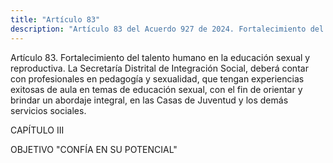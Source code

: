```yaml
---
title: "Artículo 83"
description: "Artículo 83 del Acuerdo 927 de 2024. Fortalecimiento del talento humano en la educación sexual y reproductiva."
---
```


Artículo 83. Fortalecimiento del talento humano en la educación sexual y reproductiva. La Secretaría Distrital de Integración Social, deberá contar con profesionales en pedagogía y sexualidad, que tengan experiencias exitosas de aula en temas de educación sexual, con el fin de orientar y brindar un abordaje integral, en las Casas de Juventud y los demás servicios sociales.
 
CAPÍTULO III
 
OBJETIVO "CONFÍA EN SU POTENCIAL"